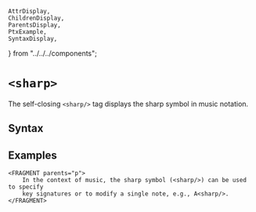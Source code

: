     AttrDisplay,
    ChildrenDisplay,
    ParentsDisplay,
    PtxExample,
    SyntaxDisplay,
} from "../../../components";

# `<sharp>`

The self-closing `<sharp/>` tag displays the sharp symbol in music notation. 

## Syntax

<SyntaxDisplay name="sharp" />

## Examples

```ptx-example
<FRAGMENT parents="p">
    In the context of music, the sharp symbol (<sharp/>) can be used to specify
    key signatures or to modify a single note, e.g., A<sharp/>. 
</FRAGMENT>
```
